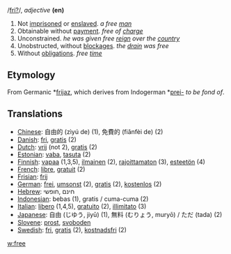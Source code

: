 /[[Pronunciation guide|fri?]]/, ''adjective'' '''(en)'''

# Not [[imprisoned]] or [[enslaved]]. ''a free [[man]]''
# Obtainable without [[payment]]. ''free of [[charge]]''
# Unconstrained. ''he was given free [[reign]] over the [[country]]''
# Unobstructed, without [[blockage|blockages]]. ''the [[drain]] was free''
# Without [[obligation]]s. ''free [[time]]''

==Etymology==

From Germanic *[[frijaz]], which derives from Indogerman *[[prei-]] ''to be fond of''.

==Translations==
*[[Chinese]]: 自由的 (zìyú de) (1), 免費的 (fiǎnfèi de) (2)
*[[Danish]]: [[fri]], [[gratis]] (2)
*[[Dutch]]: [[vrij]] (not 2), [[gratis]] (2)
*[[Estonian]]: [[vaba]], [[tasuta]] (2)
*[[Finnish]]: [[vapaa]] (1,3,5), [[ilmainen]] (2), [[rajoittamaton]] (3), [[esteetön]] (4)
*[[French]]: [[libre]], [[gratuit]] (2)
*[[Frisian]]: [[frij]]
*[[German]]: [[frei]], [[umsonst]] (2), [[gratis]] (2), [[kostenlos]] (2)
*[[Hebrew]]: חינם ,חופשי 
*[[Indonesian]]: bebas (1), gratis / cuma-cuma (2)
*[[Italian]]: [[libero]] (1,4,5), [[gratuito]] (2), [[illimitato]] (3)
*[[Japanese]]: 自由 (じゆう, jiyū) (1), 無料 (むりょう, muryō) / ただ (tada) (2)
*[[Slovene]]: [[prost]], [[svoboden]]
*[[Swedish]]: [[fri]], [[gratis]] (2), [[kostnadsfri]] (2)

[[w:free]]